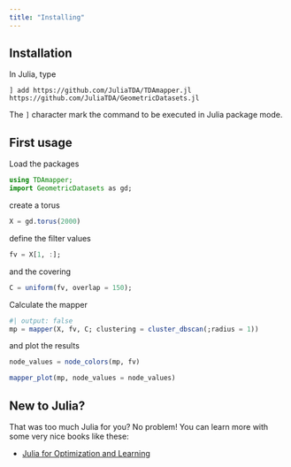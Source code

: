 ```yaml
---
title: "Installing"
---
```


## Installation

In Julia, type 

```
] add https://github.com/JuliaTDA/TDAmapper.jl https://github.com/JuliaTDA/GeometricDatasets.jl
```

The `]` character mark the command to be executed in Julia package mode.

## First usage

Load the packages

```julia
using TDAmapper;
import GeometricDatasets as gd;
```

create a torus

```julia
X = gd.torus(2000)
```

define the filter values

```julia
fv = X[1, :];
```

and the covering

```julia
C = uniform(fv, overlap = 150);
```

Calculate the mapper

```julia
#| output: false
mp = mapper(X, fv, C; clustering = cluster_dbscan(;radius = 1))
```

and plot the results

```julia
node_values = node_colors(mp, fv)

mapper_plot(mp, node_values = node_values)
```

## New to Julia?

That was too much Julia for you? No problem! You can learn more with some very nice books like these:

- [Julia for Optimization and Learning](https://juliateachingctu.github.io/Julia-for-Optimization-and-Learning/stable/)